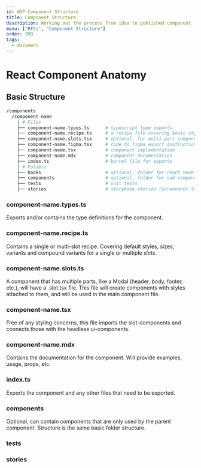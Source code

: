 ```yaml
---
id: WIP-Component Structure
title: Component Structure
description: Working out the process from idea to published component
menu: ["RFCs", "Component Structure"]
order: 999
tags:
  - document
---
```


# React Component Anatomy

## Basic Structure

```bash
/components
  /component-name
    │ # Files
    ├── component-name.types.ts      # typescript type exports
    ├── component-name.recipe.ts     # a recipe file covering basic styles, sizes & variants
    ├── component-name.slots.tsx     # optional, for multi-part components
    ├── component-name.figma.tsx     # code to figma export instructions/definition
    ├── component-name.tsx           # component implementation
    ├── component-name.mdx           # component documentation
    ├── index.ts                     # barrel file for exports
    │ # Folders
    ├── hooks                        # optional, folder for react hooks
    ├── components                   # optional, folder for sub-components
    ├── tests                        # unit tests
    ├── stories                      # storybook stories (screenshot tests)
```

### component-name.types.ts

Exports and/or contains the type definitions for the component.

### component-name.recipe.ts

Contains a single or multi-slot recipe. Covering default styles, sizes, variants and
compound variants for a single or multiple _slots_.

### component-name.slots.ts

A component that has multiple parts, like a Modal (header, body, footer, etc.), will have a .slot.tsx file.
This file will create components with styles attached to them, and will be used in the main component file.

### component-name.tsx

Free of any styling concerns, this file imports the slot-components and connects those
with the headless ui-components.

### component-name.mdx

Contains the documentation for the component. Will provide examples, usage, props, etc.

### index.ts

Exports the component and any other files that need to be exported.

### components

Optional, can contain components that are only used by the parent component.
Structure is the same basic folder structure.

### tests

### stories
